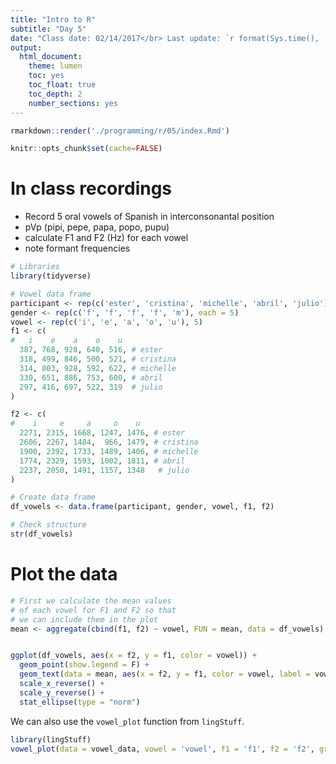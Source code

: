 ```yaml
---
title: "Intro to R"
subtitle: "Day 5"
date: "Class date: 02/14/2017</br> Last update: `r format(Sys.time(), '%D')`"
output: 
  html_document: 
    theme: lumen
    toc: yes
    toc_float: true
    toc_depth: 2
    number_sections: yes
---
```


```r
rmarkdown::render('./programming/r/05/index.Rmd')
```

```r
knitr::opts_chunk$set(cache=FALSE)
```

# In class recordings

- Record 5 oral vowels of Spanish in interconsonantal position
- pVp (pipi, pepe, papa, popo, pupu)
- calculate F1 and F2 (Hz) for each vowel 
- note formant frequencies

```r
# Libraries
library(tidyverse)

# Vowel data frame
participant <- rep(c('ester', 'cristina', 'michelle', 'abril', 'julio'), each = 5)
gender <- rep(c('f', 'f', 'f', 'f', 'm'), each = 5)
vowel <- rep(c('i', 'e', 'a', 'o', 'u'), 5)
f1 <- c(
#   i    e    a    o    u
  387, 768, 928, 640, 516, # ester
  318, 499, 846, 500, 521, # cristina
  314, 803, 928, 592, 622, # michelle
  330, 651, 886, 753, 600, # abril
  297, 416, 697, 522, 319  # julio
)

f2 <- c(
#    i     e     a     o    u
  2271, 2315, 1668, 1247, 1476, # ester
  2606, 2267, 1484,  966, 1479, # cristina
  1900, 2392, 1733, 1489, 1406, # michelle
  1774, 2329, 1593, 1002, 1811, # abril
  2237, 2050, 1491, 1157, 1348   # julio
)

# Create data frame
df_vowels <- data.frame(participant, gender, vowel, f1, f2)

# Check structure
str(df_vowels)

```


# Plot the data

```r
# First we calculate the mean values 
# of each vowel for F1 and F2 so that 
# we can include them in the plot 
mean <- aggregate(cbind(f1, f2) ~ vowel, FUN = mean, data = df_vowels)


ggplot(df_vowels, aes(x = f2, y = f1, color = vowel)) + 
  geom_point(show.legend = F) + 
  geom_text(data = mean, aes(x = f2, y = f1, color = vowel, label = vowel), size = 9, show.legend = F) + 
  scale_x_reverse() + 
  scale_y_reverse() + 
  stat_ellipse(type = "norm")
```

We can also use the ```vowel_plot``` function from ```lingStuff```. 

```r
library(lingStuff)
vowel_plot(data = vowel_data, vowel = 'vowel', f1 = 'f1', f2 = 'f2', group = 'gender')
```



</br>
